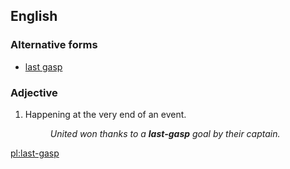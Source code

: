 ==English==

===Alternative forms===
* [[last gasp]]

===Adjective===
{{en-adj|head=[[last]]-[[gasp]]|-}}

# {{colloquial}} Happening at the very end of an event.
#: ''United won thanks to a '''last-gasp''' goal by their captain.''

[[pl:last-gasp]]